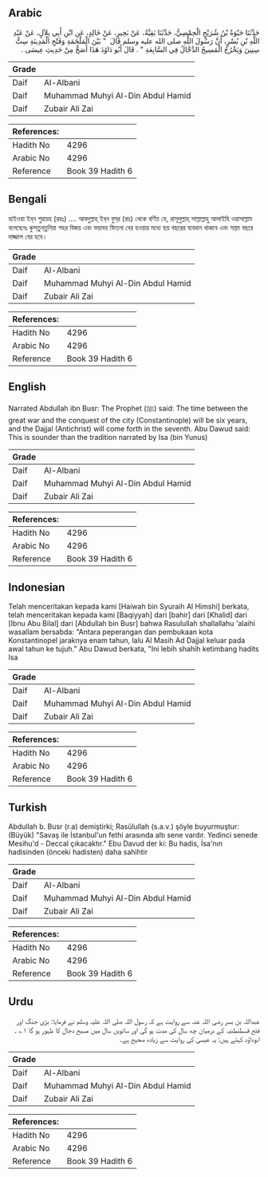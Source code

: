 ## Arabic

<div dir="rtl" lang="ar" style={{fontSize:'larger',backgroundColor:'#f8f9fa',padding:20}}>حَدَّثَنَا حَيْوَةُ بْنُ شُرَيْحٍ الْحِمْصِيُّ، حَدَّثَنَا بَقِيَّةُ، عَنْ بَحِيرٍ، عَنْ خَالِدٍ، عَنِ ابْنِ أَبِي بِلاَلٍ، عَنْ عَبْدِ اللَّهِ بْنِ بُسْرٍ، أَنَّ رَسُولَ اللَّهِ صلى الله عليه وسلم قَالَ ‏ "‏ بَيْنَ الْمَلْحَمَةِ وَفَتْحِ الْمَدِينَةِ سِتُّ سِنِينَ وَيَخْرُجُ الْمَسِيحُ الدَّجَّالُ فِي السَّابِعَةِ ‏"‏ ‏.‏ قَالَ أَبُو دَاوُدَ هَذَا أَصَحُّ مِنْ حَدِيثِ عِيسَى ‏.‏</div><div style={{backgroundColor:'#f8f9fa',padding:20, marginBottom: 10}}><table>
      <thead>
        <tr>
          <th>Grade</th>
          <th></th>
        </tr>
      </thead>
      <tbody>
<tr><td>Daif</td><td>Al-Albani</td></tr><tr><td>Daif</td><td>Muhammad Muhyi Al-Din Abdul Hamid</td></tr><tr><td>Daif</td><td>Zubair Ali Zai</td></tr></tbody></table><table>
        <thead>
          <tr>
            <th>References:</th>
            <th></th>
          </tr>
        </thead>
        <tbody><tr><td>Hadith No</td><td>4296</td></tr><tr><td>Arabic No</td><td>4296</td></tr><tr><td>Reference</td><td>Book 39 Hadith 6</td></tr></tbody></table></div>

## Bengali

<div dir="ltr" lang="bn" style={{fontSize:'larger',backgroundColor:'#f8f9fa',padding:20}}>হাইওয়া ইব্‌ন শুরায়হ (রহঃ) .... আবদুল্লাহ্‌ ইব্‌ন বুস্‌র (রাঃ) থেকে বর্ণিত যে, রাসূলুল্লাহ্‌ সাল্লাল্লাহু আলাইহি ওয়াসাল্লাম বলেছেনঃ কুস্‌তুন্‌তুনিয়া শহর বিজয় এবং ভয়াবহ ফিতনা বের হওয়ার মধ্যে ছয় বছরের ব্যবধান থাকবে এবং সপ্তম বছরে দাজ্জাল বের হবে।</div><div style={{backgroundColor:'#f8f9fa',padding:20, marginBottom: 10}}><table>
      <thead>
        <tr>
          <th>Grade</th>
          <th></th>
        </tr>
      </thead>
      <tbody>
<tr><td>Daif</td><td>Al-Albani</td></tr><tr><td>Daif</td><td>Muhammad Muhyi Al-Din Abdul Hamid</td></tr><tr><td>Daif</td><td>Zubair Ali Zai</td></tr></tbody></table><table>
        <thead>
          <tr>
            <th>References:</th>
            <th></th>
          </tr>
        </thead>
        <tbody><tr><td>Hadith No</td><td>4296</td></tr><tr><td>Arabic No</td><td>4296</td></tr><tr><td>Reference</td><td>Book 39 Hadith 6</td></tr></tbody></table></div>

## English

<div dir="ltr" lang="en" style={{fontSize:'larger',backgroundColor:'#f8f9fa',padding:20}}>Narrated Abdullah ibn Busr: The Prophet (ﷺ) said: The time between the great war and the conquest of the city (Constantinople) will be six years, and the Dajjal (Antichrist) will come forth in the seventh. Abu Dawud said: This is sounder than the tradition narrated by Isa (bin Yunus)</div><div style={{backgroundColor:'#f8f9fa',padding:20, marginBottom: 10}}><table>
      <thead>
        <tr>
          <th>Grade</th>
          <th></th>
        </tr>
      </thead>
      <tbody>
<tr><td>Daif</td><td>Al-Albani</td></tr><tr><td>Daif</td><td>Muhammad Muhyi Al-Din Abdul Hamid</td></tr><tr><td>Daif</td><td>Zubair Ali Zai</td></tr></tbody></table><table>
        <thead>
          <tr>
            <th>References:</th>
            <th></th>
          </tr>
        </thead>
        <tbody><tr><td>Hadith No</td><td>4296</td></tr><tr><td>Arabic No</td><td>4296</td></tr><tr><td>Reference</td><td>Book 39 Hadith 6</td></tr></tbody></table></div>

## Indonesian

<div dir="ltr" lang="id" style={{fontSize:'larger',backgroundColor:'#f8f9fa',padding:20}}>Telah menceritakan kepada kami [Haiwah bin Syuraih Al Himshi] berkata, telah menceritakan kepada kami [Baqiyyah] dari [bahir] dari [Khalid] dari [Ibnu Abu Bilal] dari [Abdullah bin Busr] bahwa Rasulullah shallallahu 'alaihi wasallam bersabda: "Antara peperangan dan pembukaan kota Konstantinopel jaraknya enam tahun, lalu Al Masih Ad Dajjal keluar pada awal tahun ke tujuh." Abu Dawud berkata, "Ini lebih shahih ketimbang hadits Isa</div><div style={{backgroundColor:'#f8f9fa',padding:20, marginBottom: 10}}><table>
      <thead>
        <tr>
          <th>Grade</th>
          <th></th>
        </tr>
      </thead>
      <tbody>
<tr><td>Daif</td><td>Al-Albani</td></tr><tr><td>Daif</td><td>Muhammad Muhyi Al-Din Abdul Hamid</td></tr><tr><td>Daif</td><td>Zubair Ali Zai</td></tr></tbody></table><table>
        <thead>
          <tr>
            <th>References:</th>
            <th></th>
          </tr>
        </thead>
        <tbody><tr><td>Hadith No</td><td>4296</td></tr><tr><td>Arabic No</td><td>4296</td></tr><tr><td>Reference</td><td>Book 39 Hadith 6</td></tr></tbody></table></div>

## Turkish

<div dir="ltr" lang="tr" style={{fontSize:'larger',backgroundColor:'#f8f9fa',padding:20}}>Abdullah b. Busr (r.a) demiştirki; Rasûlullah (s.a.v.) şöyle buyurmuştur: (Büyük) "Savaş ile İstanbul'un fethi arasında altı sene vardır. Yedinci senede Mesihu'd - Deccal çıkacaktır." Ebu Davud der ki: Bu hadis, İsa'nın hadisinden (önceki hadisten) daha sahihtir</div><div style={{backgroundColor:'#f8f9fa',padding:20, marginBottom: 10}}><table>
      <thead>
        <tr>
          <th>Grade</th>
          <th></th>
        </tr>
      </thead>
      <tbody>
<tr><td>Daif</td><td>Al-Albani</td></tr><tr><td>Daif</td><td>Muhammad Muhyi Al-Din Abdul Hamid</td></tr><tr><td>Daif</td><td>Zubair Ali Zai</td></tr></tbody></table><table>
        <thead>
          <tr>
            <th>References:</th>
            <th></th>
          </tr>
        </thead>
        <tbody><tr><td>Hadith No</td><td>4296</td></tr><tr><td>Arabic No</td><td>4296</td></tr><tr><td>Reference</td><td>Book 39 Hadith 6</td></tr></tbody></table></div>

## Urdu

<div dir="rtl" lang="ur" style={{fontSize:'larger',backgroundColor:'#f8f9fa',padding:20}}>عبداللہ بن بسر رضی اللہ عنہ سے روایت ہے کہ رسول اللہ صلی اللہ علیہ وسلم نے فرمایا: بڑی جنگ اور فتح قسطنطنیہ کے درمیان چھ سال کی مدت ہو گی اور ساتویں سال میں مسیح دجال کا ظہور ہو گا ۱؎ ۔ ابوداؤد کہتے ہیں: یہ عیسیٰ کی روایت سے زیادہ صحیح ہے۔</div><div style={{backgroundColor:'#f8f9fa',padding:20, marginBottom: 10}}><table>
      <thead>
        <tr>
          <th>Grade</th>
          <th></th>
        </tr>
      </thead>
      <tbody>
<tr><td>Daif</td><td>Al-Albani</td></tr><tr><td>Daif</td><td>Muhammad Muhyi Al-Din Abdul Hamid</td></tr><tr><td>Daif</td><td>Zubair Ali Zai</td></tr></tbody></table><table>
        <thead>
          <tr>
            <th>References:</th>
            <th></th>
          </tr>
        </thead>
        <tbody><tr><td>Hadith No</td><td>4296</td></tr><tr><td>Arabic No</td><td>4296</td></tr><tr><td>Reference</td><td>Book 39 Hadith 6</td></tr></tbody></table></div>